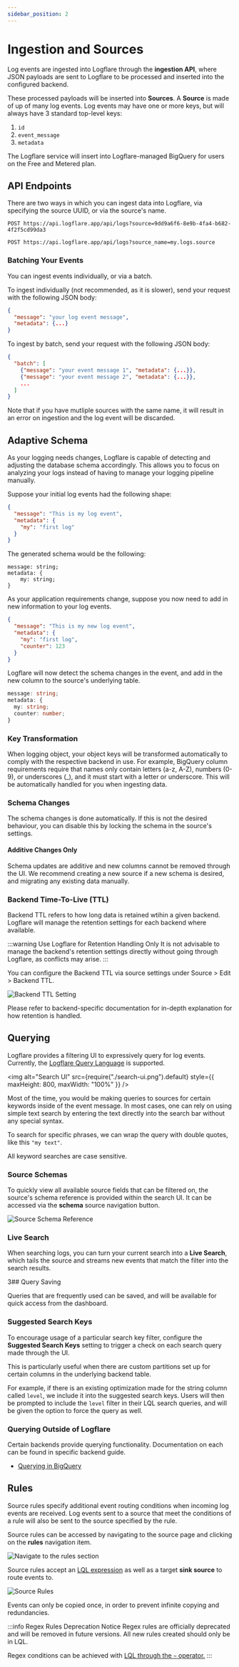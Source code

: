 ```yaml
---
sidebar_position: 2
---
```



# Ingestion and Sources

Log events are ingested into Logflare through the **ingestion API**, where JSON payloads are sent to Logflare to be processed and inserted into the configured backend.

These processed payloads will be inserted into **Sources**. A **Source** is made of up of many log events. Log events may have one or more keys, but will always have 3 standard top-level keys:

1. `id`
2. `event_message`
3. `metadata`

The Logflare service will insert into Logflare-managed BigQuery for users on the Free and Metered plan.

## API Endpoints

There are two ways in which you can ingest data into Logflare, via specifying the source UUID, or via the source's name.

```
POST https://api.logflare.app/api/logs?source=9dd9a6f6-8e9b-4fa4-b682-4f2f5cd99da3

POST https://api.logflare.app/api/logs?source_name=my.logs.source
```

### Batching Your Events

You can ingest events individually, or via a batch.

To ingest individually (not recommended, as it is slower), send your request with the following JSON body:

```json
{
  "message": "your log event message",
  "metadata": {...}
}
```

To ingest by batch, send your request with the following JSON body:

```json
{
  "batch": [
    {"message": "your event message 1", "metadata": {...}},
    {"message": "your event message 2", "metadata": {...}},
    ...
  ]
}
```

Note that if you have mutliple sources with the same name, it will result in an error on ingestion and the log event will be discarded.

## Adaptive Schema

As your logging needs changes, Logflare is capable of detecting and adjusting the database schema accordingly. This allows you to focus on analyzing your logs instead of having to manage your logging pipeline manually.

Suppose your initial log events had the following shape:

```json
{
  "message": "This is my log event",
  "metadata": {
    "my": "first log"
  }
}
```

The generated schema would be the following:

```
message: string;
metadata: {
    my: string;
}
```

As your application requirements change, suppose you now need to add in new information to your log events.

```json
{
  "message": "This is my new log event",
  "metadata": {
    "my": "first log",
    "counter": 123
  }
}
```

Logflare will now detect the schema changes in the event, and add in the new column to the source's underlying table.

```ts
message: string;
metadata: {
  my: string;
  counter: number;
}
```

### Key Transformation

When logging object, your object keys will be transformed automatically to comply with the respective backend in use. For example, BigQuery column requirements require that names only contain letters (a-z, A-Z), numbers (0-9), or underscores (\_), and it must start with a letter or underscore. This will be automatically handled for you when ingesting data.

### Schema Changes

The schema changes is done automatically. If this is not the desired behaviour, you can disable this by locking the schema in the source's settings.

#### Additive Changes Only

Schema updates are additive and new columns cannot be removed through the UI. We recommend creating a new source if a new schema is desired, and migrating any existing data manually.

### Backend Time-To-Live (TTL)

Backend TTL refers to how long data is retained wtihin a given backend. Logflare will manage the retention settings for each backend where available.

:::warning Use Logflare for Retention Handling Only
It is not advisable to manage the backend's retention settings directly without going through Logflare, as conflicts may arise.
:::

You can configure the Backend TTL via source settings under Source > Edit > Backend TTL.

![Backend TTL Setting](./backend-ttl.png)

Please refer to backend-specific documentation for in-depth explanation for how retention is handled.

## Querying

Logflare provides a filtering UI to expressively query for log events. Currently, the [Logflare Query Language](/concepts/lql) is supported.

<img
  alt="Search UI"
  src={require("./search-ui.png").default}
  style={{ maxHeight: 800, maxWidth: "100%" }}
/>

Most of the time, you would be making queries to sources for certain keywords inside
of the event message. In most cases, one can rely on using simple text search by
entering the text directly into the search bar without any special syntax.

To search for specific phrases, we can wrap the query with double quotes, like this `"my text"`.

All keyword searches are case sensitive.

### Source Schemas

To quickly view all available source fields that can be filtered on, the source's schema reference is provided within the search UI. It can be accessed via the **schema** source navigation button.

![Source Schema Reference](./schema-reference.png)

### Live Search

When searching logs, you can turn your current search into a **Live Search**, which tails the source and streams new events that match the filter into the search results.

3## Query Saving

Queries that are frequently used can be saved, and will be available for quick access from the dashboard.

### Suggested Search Keys

To encourage usage of a particular search key filter, configure the **Suggested Search Keys** setting to trigger a check on each search query made through the UI.

This is particularly useful when there are custom partitions set up for certain columns in the underlying backend table.

For example, if there is an existing optimization made for the string column called `level`, we include it into the suggested search keys. Users will then be prompted to include the `level` filter in their LQL search queries, and will be given the option to force the query as well.

### Querying Outside of Logflare

Certain backends provide querying functionality. Documentation on each can be found in specific backend guide.

- [Querying in BigQuery](/backends/bigquery#querying)

## Rules

Source rules specify additional event routing conditions when incoming log events are received. Log events sent to a source that meet the conditions of a rule will also be sent to the source specified by the rule.

Source rules can be accessed by navigating to the source page and clicking on the **rules** navigation item.

![Navigate to the rules section](./rules-navigate.png)

Source rules accept an [LQL expression](/concepts/lql) as well as a target **sink source** to route events to.

![Source Rules](./source-rules.png)

Events can only be copied once, in order to prevent infinite copying and redundancies.

:::info Regex Rules Deprecation Notice
Regex rules are officially deprecated and will be removed in future versions. All new rules created should only be in LQL.

Regex conditions can be achieved with [LQL through the `~` operator.](/concepts/lql#metadata-filtering)
:::
